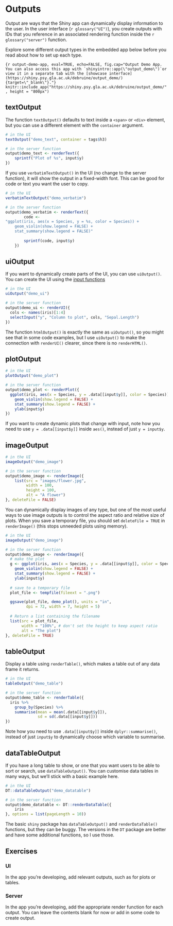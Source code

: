 # Outputs {#outputs}

Output are ways that the Shiny app can dynamically display information to the user. In the user interface (`r glossary("UI")`), you create outputs with IDs that you reference in an associated rendering function inside the `r glossary("server")` function.

Explore some different output types in the embedded app below before you read about how to set up each type.

```{r output-demo-app, eval=TRUE, echo=FALSE, fig.cap="Output Demo App. You can also access this app with `shinyintro::app(\"output_demo\")`or view it in a separate tab with the [showcase interface](https://shiny.psy.gla.ac.uk/debruine/output_demo/){target=\"_blank\"}."}
knitr::include_app("https://shiny.psy.gla.ac.uk/debruine/output_demo/",
height = "800px")
```


## textOutput

The function `textOutput()` defaults to text inside a `<span>` or `<div>` element, but you can use a different element with the `container` argument.

```r
# in the UI
textOutput("demo_text", container = tags$h3)

# in the server function
output$demo_text <- renderText({
    sprintf("Plot of %s", input$y)
})
```

If you use `verbatimTextOutput()` in the UI (no change to the server function), it will show the output in a fixed-width font. This can be good for code or text you want the user to copy.

```r
# in the UI
verbatimTextOutput("demo_verbatim")

# in the server function
output$demo_verbatim <- renderText({
        code <- 
"ggplot(iris, aes(x = Species, y = %s, color = Species)) +
    geom_violin(show.legend = FALSE) +
    stat_summary(show.legend = FALSE)"
        
        sprintf(code, input$y)
    })
```

## uiOutput

If you want to dynamically create parts of the UI, you can use `uiOutput()`. You can create the UI using the [input functions](#input_functions)

```r
# in the UI
uiOutput("demo_ui")

# in the server function
output$demo_ui <- renderUI({
  cols <- names(iris)[1:4]
  selectInput("y", "Column to plot", cols, "Sepal.Length")
})
```

::: {.info}
The function `htmlOutput()` is exactly the same as `uiOutput()`, so you might see that in some code examples, but I use `uiOutput()` to make the connection with `renderUI()` clearer, since there is no `renderHTML()`.
:::



## plotOutput

```r
# in the UI
plotOutput("demo_plot")

# in the server function
output$demo_plot <- renderPlot({
  ggplot(iris, aes(x = Species, y = .data[[input$y]], color = Species)) +
    geom_violin(show.legend = FALSE) +
    stat_summary(show.legend = FALSE) +
    ylab(input$y)
})
```

::: {.warning}
If you want to create dynamic plots that change with input, note how you need to use `y = .data[[input$y]]` inside `aes()`, instead of just `y = input$y`.
:::

## imageOutput

```r
# in the UI
imageOutput("demo_image")

# in the server function
output$demo_image <- renderImage({
    list(src = "images/flower.jpg",
         width = 100,
         height = 100,
         alt = "A flower")
}, deleteFile = FALSE)
```

You can dynamically display images of any type, but one of the most useful ways to use image outputs is to control the aspect ratio and relative size of plots. When you save a temporary file, you should set `deleteFile = TRUE` in `renderImage()` (this stops unneeded plots using memory).

```r
# in the UI
imageOutput("demo_image")

# in the server function
output$demo_image <- renderImage({
  # make the plot
  g <- ggplot(iris, aes(x = Species, y = .data[[input$y]], color = Species)) +
    geom_violin(show.legend = FALSE) +
    stat_summary(show.legend = FALSE) +
    ylab(input$y)
  
  # save to a temporary file
  plot_file <- tempfile(fileext = ".png")

  ggsave(plot_file, demo_plot(), units = "in",
         dpi = 72, width = 7, height = 5)
    
  # Return a list containing the filename
  list(src = plot_file,
       width = "100%", # don't set the height to keep aspect ratio
       alt = "The plot")
}, deleteFile = TRUE)
```

## tableOutput

Display a table using `renderTable()`, which makes a table out of any data frame it returns.

```r
# in the UI
tableOutput("demo_table")

# in the server function
output$demo_table <- renderTable({
  iris %>%
    group_by(Species) %>%
    summarise(mean = mean(.data[[input$y]]),
              sd = sd(.data[[input$y]]))
})
```

::: {.warning}
Note how you need to use `.data[[input$y]]` inside `dplyr::summarise()`, instead of just `input$y` to dynamically choose which variable to summarise.
:::

## dataTableOutput

If you have a long table to show, or one that you want users to be able to sort or search, use `dataTableOutput()`. You can customise data tables in many ways, but we'll stick with a basic example here.

```r
# in the UI
DT::dataTableOutput("demo_datatable")

# in the server function
output$demo_datatable <- DT::renderDataTable({
    iris
}, options = list(pageLength = 10))
```

::: {.warning}
The basic `shiny` package has `dataTableOutput()` and `renderDataTable()` functions, but they can be buggy. The versions in the `DT` package are better and have some additional functions, so I use those.
:::

## Exercises {#exercises-outputs}

### UI

In the app you're developing, add relevant outputs, such as for plots or tables.

### Server

In the app you're developing, add the appropriate render function for each output. You can leave the contents blank for now or add in some code to create output.